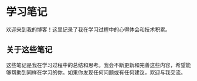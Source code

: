 # 学习笔记

欢迎来到我的博客！这里记录了我在学习过程中的心得体会和技术积累。

## 关于这些笔记

这些笔记是我在学习过程中的总结和思考。我会不断更新和完善这些内容，希望能够帮助到同样在学习的你。如果你发现任何问题或有任何建议，欢迎与我交流。
